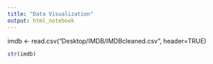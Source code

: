 ```yaml
---
title: "Data Visualization"
output: html_notebook
---
```

imdb <- read.csv("Desktop/IMDB/IMDBcleaned.csv", header=TRUE)
```r
str(imdb)
```


